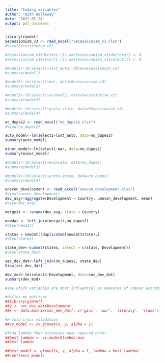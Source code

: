 ```yaml
---
title: "Coding variables"
author: "Ruth Holloway"
date: "2022-07-24"
output: pdf_document
---
```


```r
library(readxl)
Secessionism_v3 <- read_excel("Secessionism_v3.xlsx")
#View(Secessionism_v3)

#Secessionism_v3$declare [is.na(Secessionism_v3$declare)] <- 0
#Secessionism_v3$select1 [is.na(Secessionism_v3$select1)] <- 0

#model1<-lm(select1~lost_auto, data=Secessionism_v3)
#summary(model1)

#model2<-lm(select1~mar, data=Secessionism_v3)
#summary(model2)

#model3<-lm(select1~econval2, data=Secessionism_v3)
#summary(model3)

#model4<-lm(select1~proto-state, data=Secessionism_v3)
#summary(model4)
```

```r
no_dupes2 <- read_excel("no_dupes2.xlsx")
#View(no_dupes2)

auto_model<-lm(select1~lost_auto, data=no_dupes2)
summary(auto_model)

minor_model<-lm(select1~mar, data=no_dupes2)
summary(minor_model)

#model3<-lm(select1~econval2, data=no_dupes)
#summary(model3)

#model4<-lm(select1~proto-state, data=no_dupes)
#summary(model4)
```

```r
uneven_development <- read_excel("uneven_development.xlsx")
#View(uneven_development)
dev_avg<-aggregate(Development ~ Country, uneven_development, mean)
#View(dev_avg)

mergeit <- rename(dev_avg, state = Country) 

newdat <- left_join(mergeit,no_dupes2)
#View(newdat)

states = newdat[!duplicated(newdat$state),]
#View(states)

state_dev<-subset(states, select = c(state, Development))
#View(state_dev)

sec_dev_dat<-left_join(no_dupes2, state_dev)
View(sec_dev_dat)

dev_mod<-lm(select1~Development, data=sec_dev_dat)
summary(dev_mod)
```

```r
#see which variables are most influential as measures of uneven economic development

#define my matrices
##library(glmnet)
##y <- sec_dev_dat$Development
##x <- data.matrix(sec_dev_dat[, c('gini', 'war', 'literacy', 'slums')])

#k-fold cross validation
##cv_model <- cv.glmnet(x, y, alpha = 1)

#find lambda that minimizes mean squared error
##best_lambda <- cv_model$lambda.min
##best_lambda 

##best_model <- glmnet(x, y, alpha = 1, lambda = best_lambda)
##coef(best_model)
```
